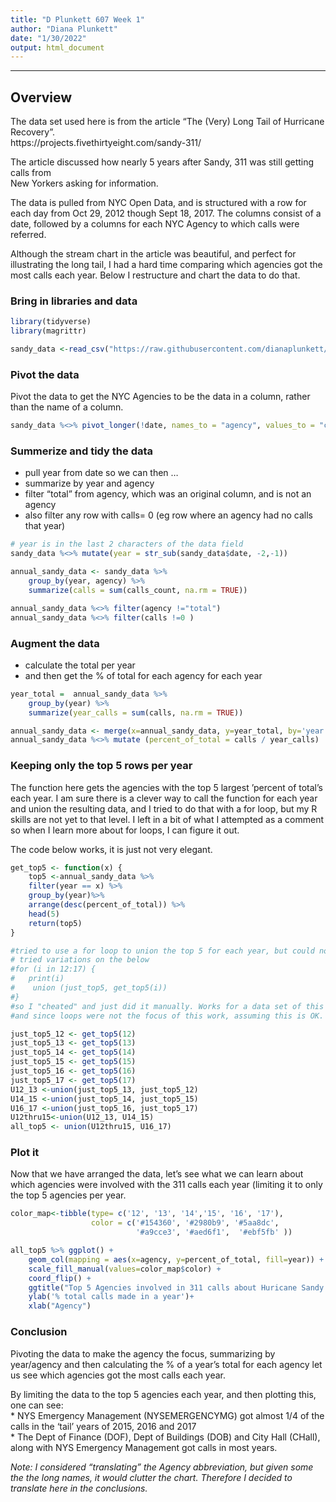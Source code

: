 ```yaml
---
title: "D Plunkett 607 Week 1"
author: "Diana Plunkett"
date: "1/30/2022"
output: html_document
---
```

<hr/>  
## Overview

The data set used here is from the article "The (Very) Long Tail of Hurricane Recovery".    
https://projects.fivethirtyeight.com/sandy-311/    

The article discussed how nearly 5 years after Sandy, 311 was still getting calls from    
New Yorkers asking for information.  

The data is pulled from NYC Open Data, and is structured with a row for each day from Oct 29, 2012
though Sept 18, 2017.  The columns consist of a date, followed by a columns for each NYC Agency to
which calls were referred. 

Although the stream chart in the article was beautiful, and perfect for illustrating the long tail,
I had a hard time comparing which agencies got the most calls each year.  Below I restructure and
chart the data to do that.  

### Bring in libraries and data

```r
library(tidyverse)
library(magrittr)

sandy_data <-read_csv("https://raw.githubusercontent.com/dianaplunkett/607/main/sandy-311-calls-by-day.csv", show_col_types = FALSE)
```

### Pivot the data
Pivot the data to get the NYC Agencies to be the data in a column, rather than the name of a
column. 

```r
sandy_data %<>% pivot_longer(!date, names_to = "agency", values_to = "calls_count")

```

### Summerize and tidy the data     
* pull year from date so we can then ...    
* summarize by year and agency    
* filter "total" from agency, which was an original column, and is not an agency    
* also filter any row with calls= 0 (eg row where an agency had no calls that year) 

```r
# year is in the last 2 characters of the data field
sandy_data %<>% mutate(year = str_sub(sandy_data$date, -2,-1))

annual_sandy_data <- sandy_data %>% 
    group_by(year, agency) %>% 
    summarize(calls = sum(calls_count, na.rm = TRUE))

annual_sandy_data %<>% filter(agency !="total")
annual_sandy_data %<>% filter(calls !=0 )
```
### Augment the data    
* calculate the total per year    
* and then get the % of total for each agency for each year    

```r
year_total =  annual_sandy_data %>% 
    group_by(year) %>% 
    summarize(year_calls = sum(calls, na.rm = TRUE))

annual_sandy_data <- merge(x=annual_sandy_data, y=year_total, by='year')
annual_sandy_data %<>% mutate (percent_of_total = calls / year_calls)


```
### Keeping only the top 5 rows per year

The function here gets the agencies with the top 5 largest 'percent of total's each year.  I am
sure there is a clever way to call the function for each year and union the resulting data, and I
tried to do that with a for loop, but my R skills are not yet to that level.  I left in a bit of
what I attempted as a comment so when I learn more about for loops, I can figure it out. 

The code below works, it is just not very elegant.

```r
get_top5 <- function(x) {
    top5 <-annual_sandy_data %>% 
    filter(year == x) %>%
    group_by(year)%>%
    arrange(desc(percent_of_total)) %>%
    head(5)
    return(top5)
}

#tried to use a for loop to union the top 5 for each year, but could not quite get it
# tried variations on the below
#for (i in 12:17) {
#   print(i)
#    union (just_top5, get_top5(i))
#}
#so I "cheated" and just did it manually. Works for a data set of this size.
#and since loops were not the focus of this work, assuming this is OK.

just_top5_12 <- get_top5(12)
just_top5_13 <- get_top5(13)
just_top5_14 <- get_top5(14)
just_top5_15 <- get_top5(15)
just_top5_16 <- get_top5(16)
just_top5_17 <- get_top5(17)
U12_13 <-union(just_top5_13, just_top5_12)
U14_15 <-union(just_top5_14, just_top5_15)
U16_17 <-union(just_top5_16, just_top5_17)
U12thru15<-union(U12_13, U14_15)
all_top5 <- union(U12thru15, U16_17)
```

### Plot it

Now that we have arranged the data, let's see what we can learn about which agencies were involved
with the 311 calls each year (limiting it to only the top 5 agencies per year.    

```r
color_map<-tibble(type= c('12', '13', '14','15', '16', '17'), 
                  color = c('#154360', '#2980b9', '#5aa8dc', 
                            '#a9cce3', '#aed6f1',  '#ebf5fb' ))

all_top5 %>% ggplot() +
    geom_col(mapping = aes(x=agency, y=percent_of_total, fill=year)) + 
    scale_fill_manual(values=color_map$color) +
    coord_flip() +
    ggtitle("Top 5 Agencies involved in 311 calls about Huricane Sandy by Year") + 
    ylab('% total calls made in a year')+
    xlab("Agency")
```

### Conclusion    

Pivoting the data to make the agency the focus, summarizing by year/agency and then calculating
the % of a year's total for each agency let us see which agencies got the most calls each year.  

By limiting the data to the top 5 agencies each year, and then plotting this, one can see:   
* NYS Emergency Management (NYSEMERGENCYMG) got almost 1/4 of the calls in the 'tail' 
  years of 2015, 2016 and 2017    
* The Dept of Finance (DOF), Dept of Buildings (DOB) and City Hall (CHall), along with NYS
  Emergency Management got calls in most years.    

*Note: I considered "translating" the Agency abbreviation, but given some the the long names, it*
*would clutter the chart.  Therefore I decided to translate here in the conclusions.*  



